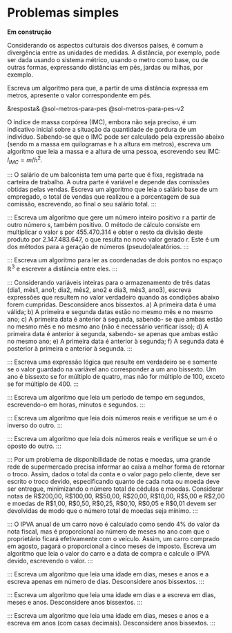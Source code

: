# Problemas simples {#sec-problemas-problemas-simples}

::: {.callout-warning}
**Em construção**
:::

::: {#exr-metros-para-pes}
Considerando os aspectos culturais dos diversos países, é comum a divergência entre as unidades de medidas. A distância, por exemplo, pode ser dada usando o sistema métrico, usando o metro como base, ou de outras formas, expressando distâncias em pés, jardas ou milhas, por exemplo.

Escreva um algoritmo para que, a partir de uma distância expressa em metros, apresente o valor correspondente em pés.

&resposta& @sol-metros-para-pes @sol-metros-para-pes-v2
:::

<!-- IMC -->
::: {#exr-x}
O índice de massa corpórea (IMC), embora
não seja preciso, é um indicativo inicial sobre a
situação da quantidade de gordura de um indivíduo.
Sabendo-se que o IMC pode ser calculado pela
expressão abaixo (sendo m a massa em
quilogramas e h a altura em metros), escreva um
algoritmo que leia a massa e a altura de uma
pessoa, escrevendo seu IMC: $I_{IMC} = m/h^2$.
:::

:::
O salário de um balconista tem uma parte que
é fixa, registrada na carteira de trabalho. A outra
parte é variável e depende das comissões obtidas
pelas vendas. Escreva um algoritmo que leia o
salário base de um empregado, o total de vendas
que realizou e a porcentagem de sua comissão,
escrevendo, ao final o seu salário total.
:::

:::
Escreva um algoritmo que gere um número
inteiro positivo r a partir de outro número s,
também positivo. O método de cálculo consiste em
multiplicar o valor s por 455.470.314 e obter o
resto da divisão deste produto por 2.147.483.647, o
que resulta no novo valor gerado r. Este é um dos
métodos
para
a
geração
de
números
(pseudo)aleatórios.
:::

:::
Escreva um algoritmo para ler as
coordenadas de dois pontos no espaço $\mathbb{R}^3$ e
escrever a distância entre eles.
:::

:::
Considerando variáveis inteiras para o
armazenamento de três datas (dia1, mês1, ano1;
dia2, mês2, ano2 e dia3, mês3, ano3), escreva
expressões que resultem no valor verdadeiro
quando as condições abaixo forem cumpridas.
Desconsidere anos bissextos.
a) A primeira data é uma válida;
b) A primeira e segunda datas estão no mesmo
mês e no mesmo ano;
c) A primeira data é anterior à segunda, sabendo-
se que ambas estão no mesmo mês e no mesmo
ano (não é necessário verificar isso);
d) A primeira data é anterior à segunda, sabendo-
se apenas que ambas estão no mesmo ano;
e) A primeira data é anterior à segunda;
f) A segunda data é posterior à primeira e
anterior à segunda.
:::

<!-- Isso vai aqui???? -->
:::
Escreva uma expressão lógica que resulte em
verdadeiro se e somente se o valor guardado na
variável ano corresponder a um ano bissexto. Um
ano é bissexto se for múltiplo de quatro, mas não
for múltiplo de 100, exceto se for múltiplo de 400.
:::

:::
Escreva um algoritmo que leia um período
de tempo em segundos, escrevendo-o em horas,
minutos e segundos.
:::

:::
Escreva um algoritmo que leia dois
números reais e verifique se um é o inverso do
outro.
:::

:::
Escreva um algoritmo que leia dois
números reais e verifique se um é o oposto do
outro.
:::

:::
Por um problema de disponibilidade
de notas e moedas, uma grande rede de
supermercado precisa informar ao caixa a
melhor forma de retornar o troco. Assim, dados
o total da conta e o valor pago pelo cliente, deve
ser escrito o troco devido, especificando quanto
de cada nota ou moeda deve ser entregue,
minimizando o número total de cédulas e
moedas. Considerar notas de R$200,00, R$100,00, R$50,00, R$20,00,
R$10,00, R$5,00 e R$2,00 e moedas de
R$1,00, R$0,50, R$0,25, R$0,10, R$0,05 e
R$0,01 devem ser devolvidas de modo que o
número total de moedas seja mínimo.
<!-- Rever o texto! -->
:::

:::
O IPVA anual de um carro novo é
calculado como sendo 4% do valor da nota
fiscal, mas é proporcional ao número de meses
no ano com que o proprietário ficará
efetivamente com o veículo. Assim, um carro
comprado em agosto, pagará o proporcional a
cinco meses de imposto. Escreva um algoritmo
que leia o valor do carro e a data de compra e
calcule o IPVA devido, escrevendo o valor.
:::

:::
Escreva um algoritmo que leia uma idade
em dias, meses e anos e a escreva apenas em
número de dias. Desconsidere anos bissextos.
:::

:::
Escreva um algoritmo que leia uma idade
em dias e a escreva em dias, meses e anos.
Desconsidere anos bissextos.
:::

:::
Escreva um algoritmo que leia uma idade
em dias, meses e anos e a escreva em anos (com
casas decimais). Desconsidere anos bissextos.
:::

